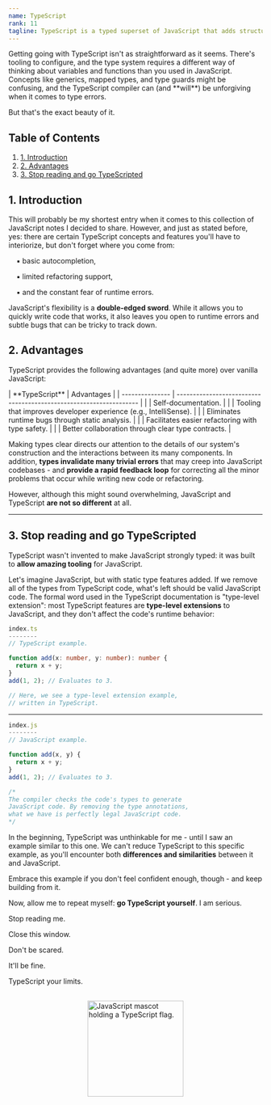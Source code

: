 ```yaml
---
name: TypeScript
rank: 11
tagline: TypeScript is a typed superset of JavaScript that adds structure and catches type safety errors.
---
```



<LessonDescription name={frontmatter.name}>
  Getting going with TypeScript isn't as straightforward as it seems. There's tooling 
  to configure, and the type system requires a different way of thinking about variables 
  and functions than you used in JavaScript. Concepts like generics, mapped types, and 
  type guards might be confusing, and the TypeScript compiler can (and **will**) be unforgiving 
  when it comes to type errors.

  But that's the exact beauty of it.
</LessonDescription>

## Table of Contents

1. [1. Introduction](#1-introduction) 
2. [2. Advantages](#2-advantages)
3. [3. Stop reading and go TypeScripted](#3-stop-reading-and-go-typescripted)

<div class="reference">
  
  ## 1. Introduction 

  This will probably be my shortest entry when it comes to this collection of JavaScript 
  notes I decided to share. However, and just as stated before, yes: there are certain 
  TypeScript concepts and features you'll have to interiorize, but don't forget where you 
  come from: 
  
  &nbsp;&nbsp;&nbsp;&nbsp;▪ basic autocompletion, 
  
  &nbsp;&nbsp;&nbsp;&nbsp;▪ limited refactoring support, 
  
  &nbsp;&nbsp;&nbsp;&nbsp;▪ and the constant fear of runtime errors. 

  JavaScript's flexibility is a **double-edged sword**. While it allows you to quickly write code that 
  works, it also leaves you open to runtime errors and subtle bugs that can be tricky to track down. 

  ## 2. Advantages 

  TypeScript provides the following advantages (and quite more) over vanilla JavaScript:

  <div class="table-container">
  | **TypeScript**  | Advantages                                                          |
  | --------------- | ------------------------------------------------------------------  |
  |                 | Self-documentation.                                                 |
  |                 | Tooling that improves developer experience (e.g., IntelliSense).    |
  |                 | Eliminates runtime bugs through static analysis.                    |
  |                 | Facilitates easier refactoring with type safety.                    |
  |                 | Better collaboration through clear type contracts.                  |
  </div>

  Making types clear directs our attention to the details of our system's construction and the interactions 
  between its many components. In addition, **types invalidate many trivial errors** that may creep into JavaScript 
  codebases - and **provide a rapid feedback loop** for correcting all the minor problems that occur while writing 
  new code or refactoring.

  However, although this might sound overwhelming, JavaScript and TypeScript **are not so different** at all.

  ---

  ## 3. Stop reading and go TypeScripted

  TypeScript wasn't invented to make JavaScript strongly typed: it was built to **allow amazing tooling** for 
  JavaScript.

  Let's imagine JavaScript, but with static type features added. If we remove all of the types from TypeScript code, 
  what's left should be valid JavaScript code. The formal word used in the TypeScript documentation is "type-level extension": 
  most TypeScript features are **type-level extensions** to JavaScript, and they don't affect the code's runtime behavior:

  <StaticCodeContainer>

  ```ts
  index.ts 
  --------
  // TypeScript example.

  function add(x: number, y: number): number {
    return x + y;
  }
  add(1, 2); // Evaluates to 3.

  // Here, we see a type-level extension example, 
  // written in TypeScript.
  ```

  ---

  ```js
  index.js
  --------
  // JavaScript example. 

  function add(x, y) {
    return x + y;
  }
  add(1, 2); // Evaluates to 3.

  /* 
  The compiler checks the code's types to generate 
  JavaScript code. By removing the type annotations, 
  what we have is perfectly legal JavaScript code. 
  */
  ```

  </StaticCodeContainer>

  In the beginning, TypeScript was unthinkable for me - until I saw an example similar to this one. We can't reduce 
  TypeScript to this specific example, as you'll encounter both **differences and similarities** between it and JavaScript. 

  Embrace this example if you don't feel confident enough, though - and keep building from it.

  Now, allow me to repeat myself: **go TypeScript yourself**. I am serious.

  Stop reading me.

  Close this window. 

  Don't be scared.
  
  It'll be fine.

  TypeScript your limits. 

  <div style="display: flex; justify-content: center; padding-top: 1rem;">
    <img src="img/lesson/_typescript-flag.svg" alt="JavaScript mascot holding a TypeScript flag." width="190px" height="auto" align-items="center" />
  </div>

</div>
